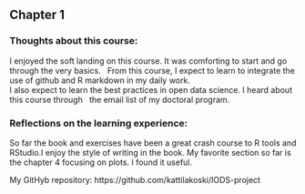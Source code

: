 ## Chapter 1 
### Thoughts about this course:
I enjoyed the soft landing on this course. It was comforting to start and go through the very basics. \ 
From this course, I expect to learn to integrate the use of github and R markdown in my daily work. \
I also expect to learn the best practices in open data science. I heard about this course through \ 
the email list of my doctoral program.

### Reflections on the learning experience:
So far the book and exercises have been a great crash course to R tools and RStudio.I enjoy the style of writing in the book. My favorite section so far is the chapter 4 focusing on plots. I found it useful.

My GitHyb repository: https://github.com/kattilakoski/IODS-project
